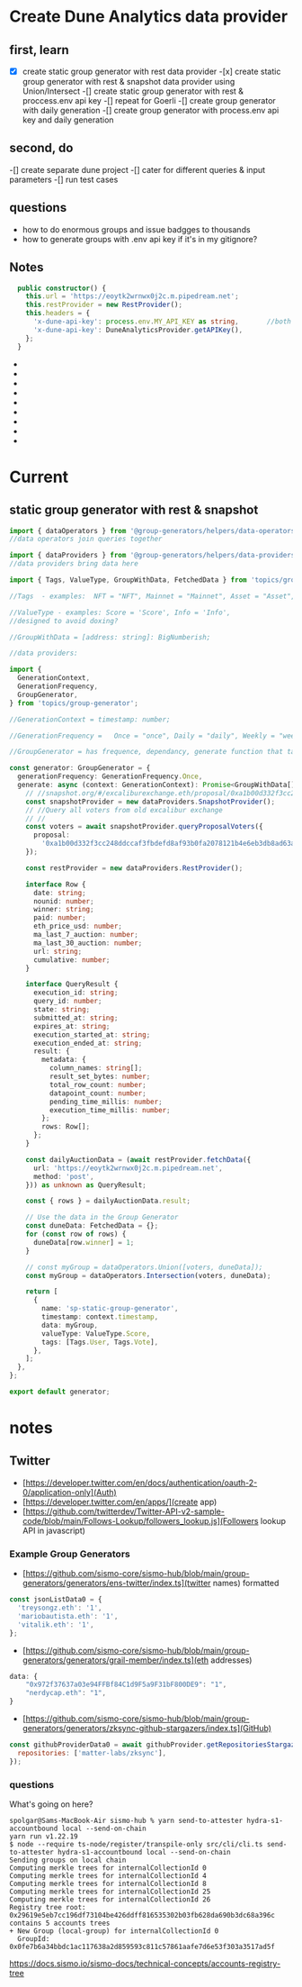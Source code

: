 # Create Dune Analytics data provider

## first, learn

-[x] create static group generator with rest data provider -[x] create static group generator with rest & snapshot data provider using Union/Intersect
-[] create static group generator with rest & proccess.env api key
-[] repeat for Goerli
-[] create group generator with daily generation
-[] create group generator with process.env api key and daily generation

## second, do

-[] create separate dune project
-[] cater for different queries & input parameters
-[] run test cases

## questions

- how to do enormous groups and issue badgges to thousands
- how to generate groups with .env api key if it's in my gitignore?

## Notes

```ts
  public constructor() {
    this.url = 'https://eoytk2wrnwx0j2c.m.pipedream.net';
    this.restProvider = new RestProvider();
    this.headers = {
      'x-dune-api-key': process.env.MY_API_KEY as string,       //both work but the second is better
      'x-dune-api-key': DuneAnalyticsProvider.getAPIKey(),
    };
  }
```





-
-
-
-
-
-
-
-
-

# Current

## static group generator with rest & snapshot

```ts
import { dataOperators } from '@group-generators/helpers/data-operators';
//data operators join queries together

import { dataProviders } from '@group-generators/helpers/data-providers';
//data providers bring data here

import { Tags, ValueType, GroupWithData, FetchedData } from 'topics/group';

//Tags  - examples:  NFT = "NFT", Mainnet = "Mainnet", Asset = "Asset", User = "User", Vote = "Vote", POAP = "POAP", ENS = "ENS", Lens = "Lens", Web3Social = "Web3Social", SybilResistance = "SybilResistance", Eth2 = "Eth2", GitcoinGrant = "GitcoinGrant", GameJutsu = "GameJutsu", Twitter = "twitter", Factory = "Factory", BadgeHolders = "BadgeHolders", CoreTeam = "CoreTeam"}

//ValueType - examples: Score = 'Score', Info = 'Info',
//designed to avoid doxing?

//GroupWithData = [address: string]: BigNumberish;

//data providers:

import {
  GenerationContext,
  GenerationFrequency,
  GroupGenerator,
} from 'topics/group-generator';

//GenerationContext = timestamp: number;

//GenerationFrequency =   Once = "once", Daily = "daily", Weekly = "weekly", Monthly = "monthly",

//GroupGenerator = has frequence, dependancy, generate function that takes frequency and store for generated data. Returns promise w group data array

const generator: GroupGenerator = {
  generationFrequency: GenerationFrequency.Once,
  generate: async (context: GenerationContext): Promise<GroupWithData[]> => {
    // //snapshot.org/#/excaliburexchange.eth/proposal/0xa1b00d332f3cc248ddccaf3fbdefd8af93b0fa2078121b4e6eb3db8ad63a6118
    const snapshotProvider = new dataProviders.SnapshotProvider();
    // //Query all voters from old excalibur exchange
    // //
    const voters = await snapshotProvider.queryProposalVoters({
      proposal:
        '0xa1b00d332f3cc248ddccaf3fbdefd8af93b0fa2078121b4e6eb3db8ad63a6118',
    });

    const restProvider = new dataProviders.RestProvider();

    interface Row {
      date: string;
      nounid: number;
      winner: string;
      paid: number;
      eth_price_usd: number;
      ma_last_7_auction: number;
      ma_last_30_auction: number;
      url: string;
      cumulative: number;
    }

    interface QueryResult {
      execution_id: string;
      query_id: number;
      state: string;
      submitted_at: string;
      expires_at: string;
      execution_started_at: string;
      execution_ended_at: string;
      result: {
        metadata: {
          column_names: string[];
          result_set_bytes: number;
          total_row_count: number;
          datapoint_count: number;
          pending_time_millis: number;
          execution_time_millis: number;
        };
        rows: Row[];
      };
    }

    const dailyAuctionData = (await restProvider.fetchData({
      url: 'https://eoytk2wrnwx0j2c.m.pipedream.net',
      method: 'post',
    })) as unknown as QueryResult;

    const { rows } = dailyAuctionData.result;

    // Use the data in the Group Generator
    const duneData: FetchedData = {};
    for (const row of rows) {
      duneData[row.winner] = 1;
    }

    // const myGroup = dataOperators.Union([voters, duneData]);
    const myGroup = dataOperators.Intersection(voters, duneData);

    return [
      {
        name: 'sp-static-group-generator',
        timestamp: context.timestamp,
        data: myGroup,
        valueType: ValueType.Score,
        tags: [Tags.User, Tags.Vote],
      },
    ];
  },
};

export default generator;
```

# notes

## Twitter

- [https://developer.twitter.com/en/docs/authentication/oauth-2-0/application-only](Auth)
- [https://developer.twitter.com/en/apps/](create app)
- [https://github.com/twitterdev/Twitter-API-v2-sample-code/blob/main/Follows-Lookup/followers_lookup.js](Followers lookup API in javascript)

### Example Group Generators

- [https://github.com/sismo-core/sismo-hub/blob/main/group-generators/generators/ens-twitter/index.ts](twitter names) formatted

```js
const jsonListData0 = {
  'treysongz.eth': '1',
  'mariobautista.eth': '1',
  'vitalik.eth': '1',
};
```

- [https://github.com/sismo-core/sismo-hub/blob/main/group-generators/generators/grail-member/index.ts](eth addresses)

```js
data: {
    "0x972f37637a03e94FFBf84C1d9F5a9F31bF800DE9": "1",
    "nerdycap.eth": "1",
}
```

- [https://github.com/sismo-core/sismo-hub/blob/main/group-generators/generators/zksync-github-stargazers/index.ts](GitHub)

```js
const githubProviderData0 = await githubProvider.getRepositoriesStargazers({
  repositories: ['matter-labs/zksync'],
});
```

### questions

What's going on here?

```shell
spolgar@Sams-MacBook-Air sismo-hub % yarn send-to-attester hydra-s1-accountbound local --send-on-chain
yarn run v1.22.19
$ node --require ts-node/register/transpile-only src/cli/cli.ts send-to-attester hydra-s1-accountbound local --send-on-chain
Sending groups on local chain
Computing merkle trees for internalCollectionId 0
Computing merkle trees for internalCollectionId 4
Computing merkle trees for internalCollectionId 8
Computing merkle trees for internalCollectionId 25
Computing merkle trees for internalCollectionId 26
Registry tree root: 0x29619e5eb7cc196df73104be426ddff816535302b03fb628da690b3dc68a396c
contains 5 accounts trees
+ New Group (local-group) for internalCollectionId 0
  GroupId: 0x0fe7b6a34bbdc1ac117638a2d859593c811c57861aafe7d6e53f303a3517ad5f
```

https://docs.sismo.io/sismo-docs/technical-concepts/accounts-registry-tree
